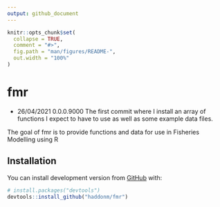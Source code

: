 ```yaml
---
output: github_document
---
```


<!-- README.md is generated from README.Rmd. Please edit that file -->

```r
knitr::opts_chunk$set(
  collapse = TRUE,
  comment = "#>",
  fig.path = "man/figures/README-",
  out.width = "100%"
)
```

# fmr

<!-- badges: start -->
<!-- badges: end -->

* 26/04/2021 0.0.0.9000 The first commit where I install an array of functions I expect to have to use as well as some example data files.



The goal of fmr is to provide functions and data for use in Fisheries Modelling using R

## Installation

You can install development version from [GitHub](https://github.com/) with:

``` r
# install.packages("devtools")
devtools::install_github("haddonm/fmr")
```





